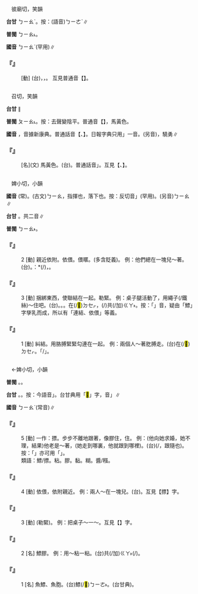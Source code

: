 
=={{ruby|俵|ㄅㄧㄠˋ}}==

　彼廟切，笑韻

'''台甘''' <rt>ㄅㄧㄠˋ</rt>。按：(語音)<rt>ㄅㄧㄜˋ</rt>∥

'''普閩''' <rt>ㄅㄧㄠ˪</rt>。

'''國音''' <rt>ㄅㄧㄠˋ</rt>(罕用)∥

    

==='''『{{ruby|俵|ㄅㄧㄠˋ}}』'''===
: [動] (台){{ruby|按|ㄢ˪}}{{ruby|照|ㄐㄧㄠ˪}}{{ruby|份|ㄏㄨㄣ˫}}{{ruby|數|ㄙㆦ˪}}，{{ruby|人|ㆢㄧㄣˊ/ㄌㄧㄣˊ}}{{ruby|數|ㄙㆦ˪}}，{{ruby|分|ㄏㄨㄣ}}{{ruby|發|ㄏㄨㄚㆵ}}{{ruby|付|ㄏㆦ˫}}{{ruby|人|·ㄌㄤˊ}}。 互見普通音【{{ruby|俵|ㄅㄧㄠˇ}}】。
    

=={{ruby|驃|ㄅㄧㄠˋ}}==

　{{ruby|毗|ㄅㄧˊ}}召切，笑韻

'''台甘''' {{ruby|(文)|ㄆㄧㄠ˪}}∥

'''普閩''' <rt>ㄆㄧㄠ˪</rt>{{ruby|、|ㄅㄧㄠ}}。按：去聲變陰平。普通音【{{ruby|驃|ㄅㄧㄠ}}】，馬黃色。

'''國音''' {{ruby|(文)|ㄅㄧㄠˋ}}，音據新康典。普通話音【{{ruby|驃|ㄅㄧㄠ}}、{{ruby|驃|ㄆㄧㄠˇ}}】。日報字典只用{{ruby|「|ㄆㄧㄠˋ}}」一音。(另音){{ruby|(文)|ㄆㄧㄠˋ}}，驍勇∥

    

==='''『{{ruby|驃|ㄅㄧㄠˋ}}』'''===
: [名](文) 馬黃色。(台){{ruby|黃|ㆭˊ}}{{ruby|色|ㄒㄧㆤㆶ}}{{ruby|丌|ㆤ}}{{ruby|馬|ㆠㆤˋ}}。普通話音{{ruby|「|ㄅㄧㄠ}}」。互見【{{ruby|驃|ㄅㄧㄠ}}、{{ruby|驃|ㄆㄧㄠˋ}}】。
    

=={{ruby|摽|ㄅㄧㄠˋ}}==

　婢小切，小韻

'''國音''' {{ruby|(語)|ㄅㄧㄠˋ}}(常)。(古文)<rt>ㄅㄧㄠ</rt>，指揮也{{ruby|。|ㄆㄧㄠˇ}}，落下也。按：反切音{{ruby|「|ㄅㄧㄠˇ}}」(罕用)。(另音)<rt>ㄅㄧㄠ</rt>∥

'''台甘''' {{ruby|(文)|ㄅㄧㄠ}}{{ruby|。|ㄅㄧㄠˋ}}。共二音∥

'''普閩''' <rt>ㄅㄧㄠ˫</rt>。

    

==='''『{{ruby|摽|ㄅㄧㄠˋ}}』'''===
:2  [動] 親近依附。依偎。偎暱。(多含貶義)。 例：他們總在一塊兒～著。(台){{ruby|<mark>&#xffad9;</mark>|ㄧㄣ}}{{ruby|兩|ㄋㆭ˫}}{{ruby|個|ㆤˊ}}{{ruby|不|ㄅㄨㆵ}}{{ruby|時|ㄒㄧˊ}}{{ruby|結|ㄍㄚㆵ}}{{ruby|相|ㄒㄧㄜ/ㄙㆩ}}{{ruby|粘|ㄌㄧㆰˊ}}。{{ruby|俗|ㄒㄧㆦㆶ ͘}}{{ruby|語|ㆣㄧˋ/ㆣㄨˋ}}{{ruby|謂|ㄨㄧ˫}}：{{ruby|師|ㄙㄞ}}{{ruby|公|ㄍㆲ}}{{ruby|仔|ㄚ}}{{ruby|承|ㄒㄧㄣˊ/ㄒㄧㆧˊ}}*{{ruby|桮|ㄅㄨㆤ}}(/{{ruby|聖|ㄒㄧㄥ˪}}{{ruby|桮|ㄅㄨㆤ}})，{{ruby|結|ㄍㄧㄚㆵ}}{{ruby|相|ㄒㄧㄜ/ㄙㆩ}}{{ruby|粘|ㄌㄧㆰˊ}}。
    

==='''『{{ruby|摽|ㄅㄧㄠˋ}}』'''===
:3  [動] 捆綁東西，使聯結在一起。勒緊。 例：桌子腿活動了，用繩子(/鐵絲)～住吧。(台){{ruby|紮|ㄗㄚㆷ}}。{{ruby|<mark>&#xffdd6;</mark>|ㄉㄢ˪}}。{{ruby|推|ㄘㄨㄧ}}{{ruby|緊|ㄢˊ}}。{{ruby|桌|ㄉㄜㆷ}}{{ruby|仔|ㄚ}}{{ruby|丌|ㆤ}}{{ruby|骹|ㄎㄚ}}在(/<mark>&#xf9549;</mark>)<rt>ㄉㆤㆷ</rt>{{ruby|搖|ㄧㄜˊ}}{{ruby|櫓|ㄌㆦˋ}}，{{ruby|用|ㄧㆲ˫}}{{ruby|索|ㄙㄜㆷ}}{{ruby|仔|ㄚ}}(/{{ruby|鐵|ㄊㄧㆷ}}{{ruby|線|ㄙㄨㆩ˪}})共(/加)<rt>ㄍㄚ˫</rt>{{ruby|<mark>&#xffdd6;</mark>|ㄉㄢ˪}}{{ruby|起|·ㄎㄧˋ}}{{ruby|來|·ㄌㄞˊ}}。按：「{{ruby|摽|ㄅㄧㄠˋ}}」音，疑由「鰾」字孳乳而成，所以有「連結、依偎」等義。
    

==='''『{{ruby|摽|ㄅㄧㄠˋ}}』'''===
:1  [動] 糾結。用胳膊緊緊勾連在一起。 例：兩個人～著肐膊走。(台){{ruby|<mark>&#xffad9;</mark>|ㄧㄣ}}{{ruby|兩|ㄋㆭ˫}}{{ruby|人|ㄌㄤˊ}}{{ruby|相|ㄒㄧㄜ/ㄙㆩ}}{{ruby|夾|ㄍㄧㄚㆴ}}{{ruby|手|ㄑㄧㄨˋ}}在(/<mark>&#xf9549;</mark>)<rt>ㄉㆤㆷ</rt>{{ruby|行|ㄍㄧㆩˊ}}。{{ruby|手|ㄑㄧㄨˋ}}{{ruby|股|ㄍㆦˋ}}{{ruby|頭|ㄊㄠˊ}}「{{ruby|相|ㄒㄧㄜ/ㄙㆩ}}{{ruby|交|ㄍㄠ}}/{{ruby|相|ㄒㄧㄜ}}{{ruby|拔|ㄆㄨㄚㆷ ͘}}」{{ruby|在|ㄉㆤㆷ}}{{ruby|行|ㄍㄧㆩˊ}}。
    

=={{ruby|鰾|ㄅㄧㄠˋ}}==

　←婢小切，小韻

'''普閩''' {{ruby|(文)|ㄅㄧㄠ˫}}。{{ruby|(白)|ㄅㄧㄜ˫}}。

'''台甘''' {{ruby|(文)|ㄅㄧㄠˋ}}。{{ruby|(文)|ㄆㄧㄠ}}。按：今語音{{ruby|「|ㄅㄧㄜ˫}}」。台甘典用「<mark>&#xffbdb;</mark>」字，音{{ruby|「|ㄅㄧㄜ˫}}」∥

'''國音''' <rt>ㄅㄧㄠˋ</rt>(常音)∥

    

==='''『{{ruby|鰾|ㄅㄧㄠˋ}}』'''===
:5  [動] 一作：摽。步步不離地跟著，像膠住，{{ruby|鰾|ㄅㄧㄠˋ}}住。 例：(他向她求婚，她不理，結果)他老是～著，(她走到哪裏，他就跟到哪裡)。(台){{ruby|伊|ㄧ}}{{ruby|不|ㄅㄨㆵ}}{{ruby|時|ㄒㄧˊ}}{{ruby|像|ㄑㄧㆧ˫/ㄑㄧㆫ˫}}{{ruby|粘|ㄌㄧㆰˊ}}{{ruby|黐|ㄊㄧ}}{{ruby|<mark>&#xffacd;</mark>|ㄉㄨㆤ˪}}(/{{ruby|逮|ㄉㄨㆤ˪}}，跟隨也){{ruby|著|ㄉㄧㄠˊ}}{{ruby|著|ㄉㄧㄠˊ}}。按：「{{ruby|著|ㄉㄧㄠˊ}}」亦可用「{{ruby|住|ㄉㄧㄠˊ}}」。
:類語：鰾/摽。粘。膠。黏。糊。醬/糨。
:
    

==='''『{{ruby|鰾|ㄅㄧㄠˋ}}』'''===
:4  [動] 依偎，依附親近。 例：兩人～在一塊兒。(台){{ruby|兩|ㄋㆭ˫}}{{ruby|個|ㆤˊ}}{{ruby|人|ㄌㄤˊ}}{{ruby|結|ㄍㄚㆵ}}{{ruby|相|ㄒㄧㄜ/ㄙㆩ}}{{ruby|粘|ㄌㄧㆰˊ}}。互見【摽】字。
    

==='''『{{ruby|鰾|ㄅㄧㄠˋ}}』'''===
:3  [動] {{ruby|摽|ㄅㄧㄠˋ}}(勒緊)。 例：把桌子～一～。互見【{{ruby|摽|ㄅㄧㄠˋ}}】字。
    

==='''『{{ruby|鰾|ㄅㄧㄠˋ}}』'''===
:2  [名] 鰾膠。 例：用～粘一粘。(台){{ruby|用|ㄧㆲ˫/ㄧㄥ˫}}{{ruby|膠|ㄍㄚ}}共(/加)<rt>ㄍㄚ˫</rt>{{ruby|黏|ㄌㄧㆰˊ}}{{ruby|一|ㄐㄧㆵ}}{{ruby|下|·ㆤ˫}}(/{{ruby|起|·ㄎㄧˋ}}{{ruby|來|·ㄌㄞˊ}})。
    

==='''『{{ruby|鰾|ㄅㄧㄠˋ}}』'''===
:1  [名] 魚鰾、魚胞。(台){{ruby|魚|ㄏㄧˊ/ㄏㄨˊ}}鰾(/<mark>&#xffbdb;</mark>)<rt>ㄅㄧㄜ˫</rt>。(台甘典)。
    
